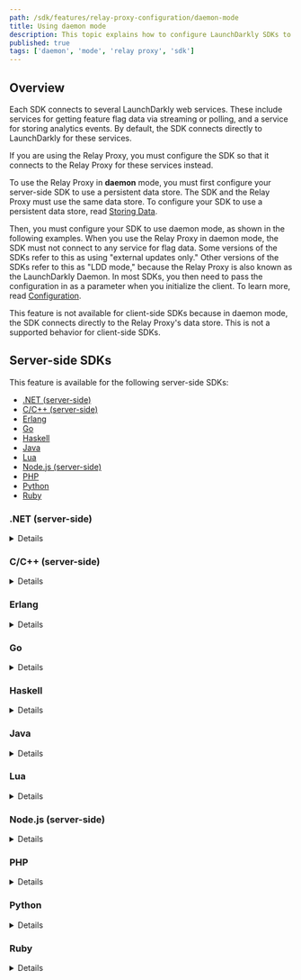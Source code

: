 ```yaml
---
path: /sdk/features/relay-proxy-configuration/daemon-mode
title: Using daemon mode
description: This topic explains how to configure LaunchDarkly SDKs to connect to your Relay Proxy when you are running in daemon mode.
published: true
tags: ['daemon', 'mode', 'relay proxy', 'sdk']
---
```


## Overview

Each SDK connects to several LaunchDarkly web services. These include services for getting feature flag data via streaming or polling, and a service for storing analytics events. By default, the SDK connects directly to LaunchDarkly for these services.

If you are using the Relay Proxy, you must configure the SDK so that it connects to the Relay Proxy for these services instead.

To use the Relay Proxy in **daemon** mode, you must first configure your server-side SDK to use a persistent data store. The SDK and the Relay Proxy must use the same data store. To configure your SDK to use a persistent data store, read [Storing Data](/sdk/features/storing-data).

Then, you must configure your SDK to use daemon mode, as shown in the following examples. When you use the Relay Proxy in daemon mode, the SDK must not connect to any service for flag data. Some versions of the SDKs refer to this as using "external updates only." Other versions of the SDKs refer to this as "LDD mode," because the Relay Proxy is also known as the LaunchDarkly Daemon. In most SDKs, you then need to pass the configuration in as a parameter when you initialize the client. To learn more, read [Configuration](/sdk/features/config).

This feature is not available for client-side SDKs because in daemon mode, the SDK connects directly to the Relay Proxy's data store. This is not a supported behavior for client-side SDKs.

## Server-side SDKs

This feature is available for the following server-side SDKs:

* [.NET (server-side)](#net-server-side)
* [C/C++ (server-side)](#cc-server-side)
* [Erlang](#erlang)
* [Go](#go)
* [Haskell](#haskell)
* [Java](#java)
* [Lua](#lua)
* [Node.js (server-side)](#nodejs-server-side)
* [PHP](#php)
* [Python](#python)
* [Ruby](#ruby)

### .NET (server-side)

<Details summary="Expand .NET (server-side) code sample">

Use the `DataStore` builder method to set a persistent feature store. Then, use the `DataSource` builder method and `Components.ExternalUpdatesOnly` to configure daemon mode:

<CodeSample>
<CSTab label="C#">

```csharp
var config = Configuration.Builder("sdk-key-123abc")
    .DataStore(
        Components.PersistentDataStore(
            SomeDatabaseName.DataStore()
        )
    )
    .DataSource(Components.ExternalUpdatesOnly)
    .Build();
```

</CSTab>
</CodeSample>
</Details>

### C/C++ (server-side)

<Details summary="Expand C/C++ (server-side) code sample">

Use `LDConfigSetFeatureStoreBackend` to set a persistent feature store. Then, use `LDConfigSetUseLDD` to configure daemon mode:

<CodeSample>
<CSTab label="C/C++">

```c
struct LDConfig *config = LDConfigNew("sdk-key-123abc");

struct LDStoreInterface *store = ConstructYourFeatureStoreInterface();

LDConfigSetFeatureStoreBackend(config, store);
LDConfigSetUseLDD(config, true);
```

</CSTab>
</CodeSample>
</Details>

### Erlang

<Details summary="Expand Erlang code sample">

Set the `feature_store` property to use a persistent data store. Then set the `use_ldd` property to configure daemon mode:

<CodeSample>
<CSTab label="Erlang">

```erlang
ldclient:start_instance("sdk-key-123abc", #{
  use_ldd => true,
  feature_store => your_feature_store
})
```

</CSTab>
</CodeSample>
</Details>

### Go

<Details summary="Expand Go code sample">

Use `PersistentDataStore()` to set the persistent data store. Then, use `ExternalUpdatesOnly()` to configure daemon mode:

<CodeSample>
<CSTab label="Go">

```go
config := ld.Config{
    DataStore:  ldcomponents.PersistentDataStore(
      examplepackage.DataStore().SomeStoreOptions(),
    ),
    DataSource: ldcomponents.ExternalUpdatesOnly(),
}

```

</CSTab>
</CodeSample>
</Details>

### Haskell

<Details summary="Expand Haskell code sample">

Use `configSetStoreBackend` to set the persistent data store. Then, use `configSetUseLdd` to configure daemon mode:

<CodeSample>
<CSTab label="Haskell">

```haskell
{-# LANGUAGE OverloadedStrings #-}

import LaunchDarkly.Server.Config

import Data.Function ((&))

config :: Config
config = (makeConfig "sdk-key-123abc")
    & configSetUseLdd true
    & configSetStoreBackend backend
```

</CSTab>
</CodeSample>
</Details>

### Java

<Details summary="Expand Java code sample">

Set the `dataStore` property to `persistentDataStore()` to use the persistent data store. Then, set the `dataSource` property to `externalUpdatesOnly()` to configure daemon mode:

<CodeSample>
<CSTab label="Java">

```java
LDConfig config = new LDConfig.Builder()
  .dataStore(
    Components.persistentDataStore(
      SomeDatabaseName.DataStore(storeOptions)
    )
  )
  .dataSource(Components.externalUpdatesOnly())
  .build();
```

</CSTab>
</CodeSample>
</Details>

### Lua

<Details summary="Expand Lua code sample">

Set the `featureStoreBackend` property to use the persistent data store. Then, set the `useLDD` property to configure daemon mode:

<CodeSample>
<CSTab label="Lua">

```lua
local backend = makeYourBackendInterface()

local config = {
    key = sdk-key-123abc,
    featureStoreBackend = backend,
    useLDD = true
}
```

</CSTab>
</CodeSample>
</Details>

### Node.js (server-side)

<Details summary="Expand Node.js (server-side) code sample">

Set the `featureStore` property to use a persistent feature store. Then, set the `useLdd` property to configure daemon mode:

<CodeSample>
<CSTab label="JavaScript">

```js
const store = SomeKindOfFeatureStore(storeOptions);

const options = {
  featureStore: store,
  useLdd: true,
};
```

</CSTab>
<CSTab label="TypeScript">

```ts
import * as LaunchDarkly from 'launchdarkly-node-server-sdk';

const store = SomeKindOfFeatureStore(storeOptions);

const options: LaunchDarkly.LDOptions = {
  featureStore: store,
  useLdd: true,
};
```

</CSTab>
</CodeSample>
</Details>

### PHP

<Details summary="Expand PHP code sample">

Set the `feature_requester` property to use a persistent data store and daemon mode:

<CodeSample>
<CSTab label="PHP">

```php
$client = new LaunchDarkly\LDClient("sdk-key-123abc",
    [ 'feature_requester' => LaunchDarkly\Integrations\NameOfDatabase::featureRequester() ]);
```

</CSTab>
</CodeSample>
</Details>

### Python

<Details summary="Expand Python code sample">

Set the `feature_store` property to use a persistent data store. Then, set the `use_ldd` property to configure daemon mode:

<CodeSample>
<CSTab label="Python">

```python
store = SomeKindOfFeatureStore(store_options)

config = Config(
  feature_store=store,
  use_ldd=True)
```

</CSTab>
</CodeSample>
</Details>

### Ruby

<Details summary="Expand Ruby code sample">

Set the `feature_store` property to use a persistent feature store. Then, set the `use_ldd` property to configure daemon mode:

<CodeSample>
<CSTab label="Ruby">

```ruby

store = SomeKindOfFeatureStore.new(storeOptions)

config = LaunchDarkly::Config.new(
  feature_store: store
  use_ldd: true
)
```

</CSTab>
</CodeSample>
</Details>
